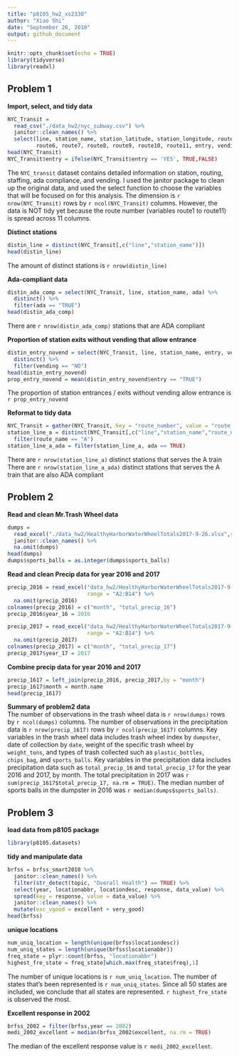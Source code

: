 ```yaml
---
title: "p8105_hw2_xs2330"
author: "Xiao Shi"
date: "September 26, 2018"
output: github_document
---
```


```r
knitr::opts_chunk$set(echo = TRUE)
library(tidyverse)
library(readxl)
```

## Problem 1
**Import, select, and tidy data**
```r
NYC_Transit = 
  read_csv("./data_hw2/nyc_subway.csv") %>%
  janitor::clean_names() %>%
  select(line, station_name, station_latitude, station_longitude, route1, route2, route3, route4, route5, 
         route6, route7, route8, route9, route10, route11, entry, vending, entrance_type, ada)
head(NYC_Transit)
NYC_Transit$entry = ifelse(NYC_Transit$entry == 'YES', TRUE,FALSE)
```

The `NYC_transit` dataset contains detailed information on station, routing, staffing, ada compliance, and vending. I used the janitor package to clean up the original data, and used the select function to choose the variables that will be focused on for this analysis. The dimension is `r nrow(NYC_Transit)` rows by `r ncol(NYC_Transit)` columns. However, the data is NOT tidy yet because the route number (variables route1 to route11) is spread across 11 columns.

**Distinct stations**
```r
distin_line = distinct(NYC_Transit[,c("line","station_name")])
head(distin_line)
```
The amount of distinct stations is `r nrow(distin_line)`

**Ada-compliant data**
```r
distin_ada_comp = select(NYC_Transit, line, station_name, ada) %>%
  distinct() %>%
  filter(ada == "TRUE")
head(distin_ada_comp)
```
There are `r nrow(distin_ada_comp)` stations that are ADA compliant

**Proportion of station exits without vending that allow entrance**
```r
distin_entry_novend = select(NYC_Transit, line, station_name, entry, vending) %>%
  distinct() %>%
  filter(vending == "NO")
head(distin_entry_novend)
prop_entry_novend = mean(distin_entry_novend$entry == "TRUE")
```
The proportion of station entrances / exits without vending allow entrance is `r prop_entry_novend`

**Reformat to tidy data**
```r
NYC_Transit = gather(NYC_Transit, key = "route_number", value = "route_name", route1:route11)
station_line_a = distinct(NYC_Transit[,c("line","station_name","route_name","ada")]) %>%
  filter(route_name == "A")
station_line_a_ada = filter(station_line_a, ada == TRUE)
```
There are `r nrow(station_line_a)` distinct stations that serves the A train  
There are `r nrow(station_line_a_ada)` distinct stations that serves the A train that are also ADA compliant

## Problem 2
**Read and clean Mr.Trash Wheel data**
```r
dumps = 
  read_excel("./data_hw2/HealthyHarborWaterWheelTotals2017-9-26.xlsx",sheet = 'Mr. Trash Wheel', range = cell_cols(1:14)) %>%
  janitor::clean_names() %>%
  na.omit(dumps)
head(dumps)
dumps$sports_balls = as.integer(dumps$sports_balls)
```

**Read and clean Precip data for year 2016 and 2017**
```r
precip_2016 = read_excel("data_hw2/HealthyHarborWaterWheelTotals2017-9-26.xlsx",sheet = '2016 Precipitation',
                         range = "A2:B14") %>%
  na.omit(precip_2016)
colnames(precip_2016) = c("month", "total_precip_16")
precip_2016$year_16 = 2016

precip_2017 = read_excel("data_hw2/HealthyHarborWaterWheelTotals2017-9-26.xlsx",sheet = '2017 Precipitation',
                         range = "A2:B14") %>%
  na.omit(precip_2017)
colnames(precip_2017) = c("month", "total_precip_17")
precip_2017$year_17 = 2017
```
**Combine precip data for year 2016 and 2017**
```r
precip_1617 = left_join(precip_2016, precip_2017,by = "month")
precip_1617$month = month.name
head(precip_1617)
```

**Summary of problem2 data**     
The number of observations in the trash wheel data is `r nrow(dumps)` rows by `r ncol(dumps)` columns. The number of observations in the precipitation data is `r nrow(precip_1617)` rows by `r ncol(precip_1617)` columns. Key variables in the trash wheel data includes trash wheel index by `dumpster`, date of collection by `date`, weight of the specific trash wheel by `weight_tons`, and types of trash collected such as `plastic_bottles`, `chips_bag`, and `sports_balls`. Key variables in the precipitation data includes precipitation data such as `total_precip_16` and `total_precip_17` for the year 2016 and 2017, by month. The total precipitation in 2017 was `r sum(precip_1617$total_precip_17, na.rm = TRUE)`. The median number of sports balls in the dumpster in 2016 was `r median(dumps$sports_balls)`.

## Problem 3
**load data from p8105 package**
```r
library(p8105.datasets)
```
**tidy and manipulate data**
```r
brfss = brfss_smart2010 %>%
  janitor::clean_names() %>%
  filter(str_detect(topic, "Overall Health") == TRUE) %>%
  select(year, locationabbr, locationdesc, response, data_value) %>%
  spread(key = response, value = data_value) %>%
  janitor::clean_names() %>%
  mutate(exc_vgood = excellent + very_good)
head(brfss)
```

**unique locations**
```r
num_uniq_location = length(unique(brfss$locationdesc))
num_uniq_states = length(unique(brfss$locationabbr))
freq_state = plyr::count(brfss, "locationabbr")
highest_fre_state = freq_state[which.max(freq_state$freq),1]
```
The number of unique locations is `r num_uniq_location`. The number of states that's been represented
is `r num_uniq_states`. Since all 50 states are included, we conclude that all states are represented. `r highest_fre_state` is observed the most.

**Excellent response in 2002**
```r
brfss_2002 = filter(brfss,year == 2002)
medi_2002_excellent = median(brfss_2002$excellent, na.rm = TRUE)
```
The median of the excellent response value is `r medi_2002_excellent`.

